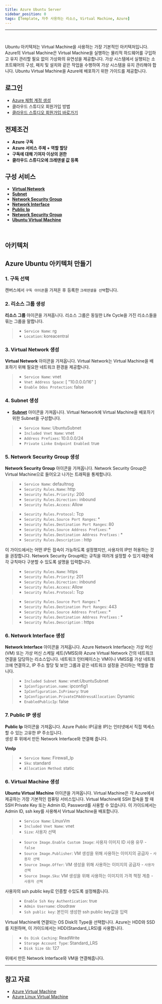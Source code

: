 ```yaml
---
title: Azure Ubuntu Server
sidebar_position: 0
tags: [Template, 자주 사용하는 리소스, Virtual Machine, Azure]
---
```





<hr />
<br/>

Ubuntu 아키텍처는 Virtual Machine을 사용하는 가장 기본적인 아키텍처입니다.
Azure의 Virtual Machine은 Virtual Machine을 실행하는 물리적 하드웨어를 구입하고 유지 관리할 필요 없이 가상화의 유연성을 제공합니다. 
가상 시스템에서 실행되는 소프트웨어의 구성, 패치 및 설치와 같은 작업을 수행하여 가상 시스템을 유지 관리해야 합니다.
Ubuntu Virtual Machine을 Azure에 배포하기 위한 가이드를 제공합니다.

## 로그인
- [Azure 체험 계정 생성](https://azure.microsoft.com/ko-kr/free/)
- <Link to="/docs/start/sign-up">클라우드 스튜디오 회원가입 방법</Link>
- [클라우드 스튜디오 회원가입 바로가기](https://cloudstudio.cloudraw.kr/signup)

## 전제조건
- **Azure 구독**
- **Azure 서비스 주체 + 역할 할당**
- **구독에 대해 기여자 이상의 권한**
- **클라우드 스튜디오에 크레덴셜 값 등록**

## 구성 서비스
- [**Virtual Network**](https://docs.cstudio.app/docs/resource/azure/Network/VirtualNetwork)
- [**Subnet**](https://docs.cstudio.app/docs/resource/azure/Network/Subnet)
- [**Network Security Group**](https://docs.cstudio.app/docs/resource/azure/Network/NetworkSecurityGroup)
- [**Network Interface**](https://docs.cstudio.app/docs/resource/azure/Network/NetworkInterface)
- [**Public Ip**](https://docs.cstudio.app/docs/resource/azure/Network/PublicIp)
- [**Network Security Group**](https://docs.cstudio.app/docs/resource/azure/Network/NetworkSecurityGroup)
- [**Ubuntu Virtual Machine**](https://docs.cstudio.app/docs/resource/azure/Compute/UbuntuVirtualMachine)
<br/>

## 아키텍처
<caption caption="" src={azure16} />


## Azure Ubuntu 아키텍처 만들기
### 1. 구독 선택
캔버스에서 ```구독 아이콘```을 가져온 후 등록한 ```크레덴셜을 선택```합니다.
<caption caption="[그림.1] Azure Ubuntu 1" src={azure1} />

### 2. 리소스 그룹 생성
**리소스 그룹** 아이콘을 가져옵니다.
리소스 그룹은 동일한 Life Cycle을 가진 리소스들을 묶는 그룹을 말합니다.

> - ```Service Name```: rg
> - ```Location```: koreacentral

<caption caption="[그림.2] Azure Ubuntu 2" src={azure2} />

### 3. Virtual Network 생성
**Virtual Network** 아이콘을 가져옵니다.
Virtual Network는 Virtual Machine을 배포하기 위해 필요한 네트워크 환경을 제공합니다.

> - ```Service Name```: vnet
> - ```Vnet Address Space```: [ "10.0.0.0/16" ]
> - ```Enable Ddos Protection```: false

<caption caption="[그림.3] Azure Ubuntu 3" src={azure3} />

### 4. Subnet 생성
- [**Subnet**](https://docs.cstudio.app/docs/resource/azure/Network/Subnet) 아이콘을 가져옵니다.
Virtual Network에 Virtual Machine을 배포하기 위한 Subnet을 구성합니다.

> - ```Service Name```: UbuntuSubnet
> - ```Included Vnet Name```: vnet
> - ```Address Prefixes```: 10.0.0.0/24
> - ```Private Linke Endpoint Enabled```: true

<caption caption="[그림.4] Azure Ubuntu 4" src={azure4} />

### 5. Network Security Group 생성
**Network Security Group** 아이콘을 가져옵니다. 
Network Security Group은 Virtual Machine으로 들어오고 나가는 트래픽을 통제합니다.

> - ```Service Name```: defaultnsg
> - ```Security Rules.Name```: http
> - ```Security Rules.Priority```: 200
> - ```Security Rules.Direction:``` inbound
> - ```Security Rules.Access```: Allow


<caption caption="[그림.5] Azure Ubuntu 5" src={azure5} />

> - ```Security Rules.Protocol```: Tcp
> - ```Security Rules.Source Port Ranges```: *
> - ```Security Rules.Destination Port Ranges```: 80
> - ```Security Rules.Source Address Prefixes```: *
> - ```Security Rules.Destination Address Prefixes``` :  *
> - ```Security Rules.Description``` : http 


<caption caption="[그림.6] Azure Ubuntu 6" src={azure6} />



이 가이드에서는 어떤 IP든 접속이 가능하도록 설정했지만, 사용자의 IP만 허용하는 것을 권장합니다.
Network Security Group에는 규칙을 여러개 설정할 수 있기 때문에 각 규칙마다 구분할 수 있도록 설명을 입력합니다.

> - ```Security Rules.Name```: https
> - ```Security Rules.Priority```: 201
> - ```Security Rules.Direction:``` inbound
> - ```Security Rules.Access```: Allow
> - ```Security Rules.Protocol```: Tcp

<caption caption="[그림.7] Azure Ubuntu 7" src={azure7} />

> - ```Security Rules.Source Port Ranges```: *
> - ```Security Rules.Destination Port Ranges```: 443
> - ```Security Rules.Source Address Prefixes```: *
> - ```Security Rules.Destination Address Prefixes``` :  *
> - ```Security Rules.Description``` : https 

<caption caption="[그림.8] Azure Ubuntu 8" src={azure8} />

### 6. Network Interface 생성
**Network Interface** 아이콘을 가져옵니다.
Azure Network Interface는 가상 머신(VM) 또는 가상 머신 스케일 세트(VMSS)와 Azure Virtual Network 간의 네트워크 연결을 담당하는 리소스입니다. 
네트워크 인터페이스는 VM이나 VMSS를 가상 네트워크에 연결하고, IP 주소 할당 및 보안 그룹과 같은 네트워크 설정을 관리하는 역할을 합니다.

> - ```Included Subnet Name```: vnet:UbuntuSubnet
> - ```IpConfiguration.name```: ipconfig1
> - ```IpConfiguration.IsPrimary```: true
> - ```IpConfiguration.PrivateIPAddressAllocation```: Dynamic
> - ```EnabledPublicIp```: false

<caption caption="[그림.9] Azure Load Balancer 9" src={azure9} />

### 7. Public IP 생성
**Public Ip** 아이콘을 가져옵니다. 
Azure Public IP(공용 IP)는 인터넷에서 직접 액세스할 수 있는 고유한 IP 주소입니다.  
생성 후 위에서 만든 Network Interface와 연결해 줍니다.

**VmIp**

> - ```Service Name```: Firewall_Ip
> - ```Sku```: standard
> - ```Allocation Method```: static

<caption caption="[그림.10] Azure Load Balancer 10" src={azure10} />

### 6. Virtual Machine 생성
**Ubuntu Virtual Machine** 아이콘을 가져옵니다.
Virtual Machine은 각 Azure에서 제공하는 가장 기본적인 컴퓨팅 서비스입니다.
Virtual Machine에 SSH 접속을 할 때 SSH Private Key 또는 Admin ID, Password를 사용할 수 있습니다.
이 가이드에서는 Admin ID, ssh key를 사용해서 Virtual Machine을 배포합니다.

> - ```Service Name```: LinuxVm
> - ```Included Vnet Name```: vnet
> - ```Size```: 사용자 선택

<caption caption="[그림.11] Azure Ubuntu 11" src={azure11} />

> - ```Source Image.Enable Custom Image```:  사용자 이미지 ID 사용 유무 - ```false```
> - ```Source Image.Publisher```: VM 생성을 위해 사용하는 이미지의 공급자 - ```사용자 선택```
> - ```Source Image.Offer```: VM 생성을 위해 사용하는 이미지의 공급자 - ```사용자 선택```
> - ```Source Image.Sku```: VM 생성을 위해 사용하는 이미지의 가격 책정 계층 - ```사용자 선택```

<caption caption="[그림.12] Azure Ubuntu 12" src={azure12} />

사용자의 ssh public key로 인증할 수있도록 설정해줍니다.

> - ```Enable Ssh Key Authentication```: true
> - ```Admin Username```: cloudraw
> - ```Ssh public key```: 본인이 생성한 ssh public key값을 입력

<caption caption="[그림.13] Azure Ubuntu 13" src={azure13} />

Virtual Machine에 연결되는 OS Disk의 Type을 선택합니다. 
Azure는 HDD와 SSD를 지원하며, 이 가이드에서는 HDD(Standard_LRS)를 사용합니다.

> - ```Os Disk Caching```: ReadWrite
> - ```Storage Account Type```: Standard_LRS
> - ```Disk Size Gb```: 127

<caption caption="[그림.14] Azure Ubuntu 14" src={azure14} />

위에서 만든 Network Interface와 VM을 연결해줍니다.

<caption caption="[그림.15] Azure Ubuntu 15" src={azure15} />

<hr />

## 참고 자료
- [Azure Virtual Machine](https://docs.microsoft.com/ko-kr/azure/virtual-machines/)
- [Azure Linux Virtual Machine](https://registry.terraform.io/providers/hashicorp/azurerm/latest/docs/resources/linux_virtual_machine)